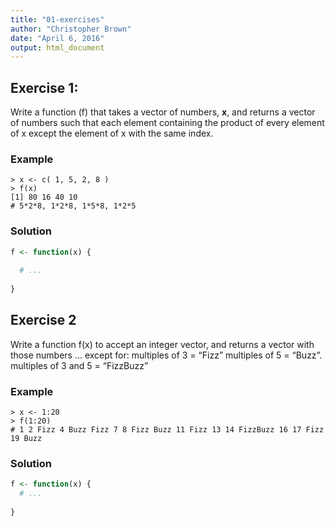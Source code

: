 ---
title: "01-exercises"
author: "Christopher Brown"
date: "April 6, 2016"
output: html_document
---


## Exercise 1:

Write a function (f) that takes a vector of numbers, **x**, and returns a vector of numbers such that each element containing the product of every element of x except the element of x with the same index. 


### Example 

    > x <- c( 1, 5, 2, 8 ) 
    > f(x) 
    [1] 80 16 40 10
    # 5*2*8, 1*2*8, 1*5*8, 1*2*5  


### Solution 

```{r}
f <- function(x) {
  
  # ...
  
}

```
    


## Exercise 2

Write a function f(x) to accept an integer vector, and returns a vector with those numbers … except for: 
   multiples of 3 = “Fizz” 
   multiples of 5 = “Buzz”. 
   multiples of 3 and 5 = “FizzBuzz”
   
### Example

    > x <- 1:20
    > f(1:20) 
    # 1 2 Fizz 4 Buzz Fizz 7 8 Fizz Buzz 11 Fizz 13 14 FizzBuzz 16 17 Fizz 19 Buzz


### Solution

```{r}
f <- function(x) {
  # ...
  
}
```
